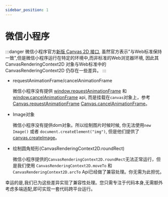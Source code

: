 ```yaml
---
sidebar_position: 1
---
```




# 微信小程序

:::danger
微信小程序官方[新版 Canvas 2D 接口](https://developers.weixin.qq.com/miniprogram/dev/api/canvas/RenderingContext.html), 虽然官方表示"与Web标准保持一致",但是微信小程序运行在特定的环境中,而非标准的Web浏览器环境, 因此其 CanvasRenderingContext2D 对象与Web标准中的 CanvasRenderingContext2D 仍存在一些差异。
:::

- requestAnimationFrame/cancelAnimationFrame

    微信小程序没有提供 [window.requestAnimationFrame](https://developer.mozilla.org/zh-CN/docs/Web/API/Window/requestAnimationFrame) 和 [window.cancelAnimationFrame](https://developer.mozilla.org/zh-CN/docs/Web/API/Window/cancelAnimationFrame) api, 而是挂载在`canvas`对象上，参考[Canvas.requestAnimationFrame](https://developers.weixin.qq.com/miniprogram/dev/api/canvas/Canvas.requestAnimationFrame.html) [Canvas.cancelAnimationFrame](https://developers.weixin.qq.com/miniprogram/dev/api/canvas/Canvas.cancelAnimationFrame.html)。

- Image对象

   微信小程序没有提供dom对象。所以绘制图片时候时候, 你无法使用`new Image()` 或者 `document.createElement("img")`, 
   但是他们提供了[canvas.createImage](https://developers.weixin.qq.com/miniprogram/dev/api/canvas/Canvas.createImage.html)。

- 绘制圆角矩形(CanvasRenderingContext2D.roundRect)

   微信小程序提供的`CanvasRenderingContext2D.roundRect`无法正常运行，但是我们使用 `CanvasRenderingContext2D.moveTo` 和 `CanvasRenderingContext2D.arcTo` Api已经做了兼容处理。你无需为此担忧。



<ExcitingMessage>
  幸运的是,我们已为这些差异实现了兼容性处理。您只需专注于代码本身,无需额外考虑多端适配,即可实现一套代码跨平台运行。
</ExcitingMessage>


